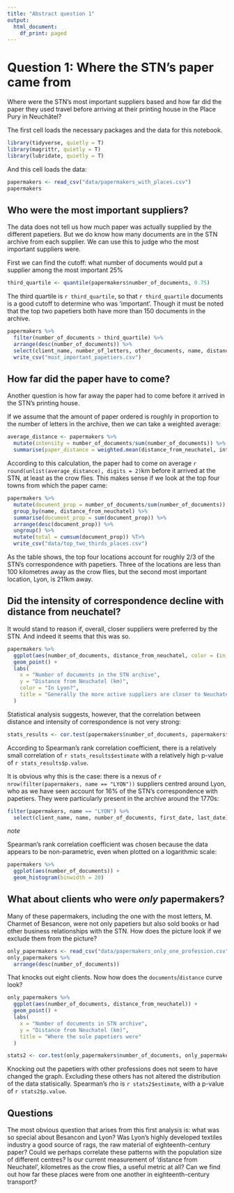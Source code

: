 ```yaml
---
title: "Abstract question 1"
output:
  html_document:
    df_print: paged
---
```

# Question 1: Where the STN's paper came from
Where were the STN’s most important suppliers based and how far did the paper they used travel before arriving at their printing house in the Place Pury in Neuchâtel?

The first cell loads the necessary packages and the data for this notebook.
```r
library(tidyverse, quietly = T)
library(magrittr, quietly = T)
library(lubridate, quietly = T)
```
And this cell loads the data:
```r
papermakers <- read_csv("data/papermakers_with_places.csv")
papermakers
```
## Who were the most important suppliers?
The data does not tell us how much paper was actually supplied by the different papetiers. But we do know how many documents are in the STN archive from each supplier. We can use this to judge who the most important suppliers were.

First we can find the cutoff: what number of documents would put a supplier among the most important 25%
```r
third_quartile <- quantile(papermakers$number_of_documents, 0.75)
```
The third quartile is `r third_quartile`, so that `r third_quartile` documents is a good cutoff to determine who was 'important'. Though it must be noted that the top two papetiers both have more than 150 documents in the archive.

```r
papermakers %>%
  filter(number_of_documents > third_quartile) %>%
  arrange(desc(number_of_documents)) %>%
  select(client_name, number_of_letters, other_documents, name, distance_from_neuchatel) %T>%
  write_csv("most_important_papetiers.csv")
```
## How far did the paper have to come?
Another question is how far away the paper had to come before it arrived in the STN's printing house.

If we assume that the amount of paper ordered is roughly in proportion to the number of letters in the archive, then we can take a weighted average:
```r
average_distance <- papermakers %>%
  mutate(intensity = number_of_documents/sum(number_of_documents)) %>%
  summarise(paper_distance = weighted.mean(distance_from_neuchatel, intensity))
```
According to this calculation, the paper had to come on average `r round(unlist(average_distance), digits = 2)`km before it arrived at the STN, at least as the crow flies. This makes sense if we look at the top four towns from which the paper came:
```r
papermakers %>%
  mutate(document_prop = number_of_documents/sum(number_of_documents)) %>%
  group_by(name, distance_from_neuchatel) %>%
  summarise(document_prop = sum(document_prop)) %>%
  arrange(desc(document_prop)) %>%
  ungroup() %>%
  mutate(total = cumsum(document_prop)) %T>%
  write_csv("data/top_two_thirds_places.csv")
```
As the table shows, the top four locations account for roughly 2/3 of the STN's correspondence with papetiers. Three of the locations are less than 100 kilometres away as the crow flies, but the second most important location, Lyon, is 211km away.

## Did the intensity of correspondence decline with distance from neuchatel?
It would stand to reason if, overall, closer suppliers were preferred by the STN. And indeed it seems that this was so.
```r
papermakers %>%
  ggplot(aes(number_of_documents, distance_from_neuchatel, color = (in_lyon = name == "LYON"))) +
  geom_point() +
  labs(
    x = "Number of documents in the STN archive",
    y = "Distance from Neuchatel (km)",
    color = "In Lyon?",
    title = "Generally the more active suppliers are closer to Neuchatel"
  )
```

Statistical analysis suggests, however, that the correlation between distance and intensity of correspondence is not very strong:
```r
stats_results <- cor.test(papermakers$number_of_documents, papermakers$distance_from_neuchatel, alternative = "less", method = "spearman")
```
According to Spearman's rank correlation coefficient, there is a relatively small correlation of `r stats_results$estimate` with a relatively high p-value of `r stats_results$p.value`.

It is obvious why this is the case: there is a nexus of `r nrow(filter(papermakers, name == "LYON"))` suppliers centred around Lyon, who as we have seen account for 16% of the STN's correspondence with papetiers. They were particularly present in the archive around the 1770s:
```r
filter(papermakers, name == "LYON") %>%
  select(client_name, name, number_of_documents, first_date, last_date)
```
*note*

Spearman's rank correlation coefficient was chosen because the data appears to be non-parametric, even when plotted on a logarithmic scale:
```r
papermakers %>%
  ggplot(aes(number_of_documents)) +
  geom_histogram(binwidth = 20)
```

## What about clients who were *only* papermakers?

Many of these papermakers, including the one with the most letters, M. Charmet of Besancon, were not only papetiers but also sold books or had other business relationships with the STN. How does the picture look if we exclude them from the picture?
```r
only_papermakers <- read_csv("data/papermakers_only_one_profession.csv")
only_papermakers %>%
  arrange(desc(number_of_documents))
```

That knocks out eight clients. Now how does the `documents`/`distance` curve look?
```r
only_papermakers %>%
  ggplot(aes(number_of_documents, distance_from_neuchatel)) +
  geom_point() +
  labs(
    x = "Number of documents in STN archive",
    y = "Distance from Neuchatel (km)",
    title = "Where the sole papetiers were"
  )
```

```r
stats2 <- cor.test(only_papermakers$number_of_documents, only_papermakers$distance_from_neuchatel, alternative = "less", method = "spearman")
```

Knocking out the papetiers with other professions does not seem to have changed the graph. Excluding these others has not altered the distribution of the data statisically. Spearman's rho is `r stats2$estimate`, with a p-value of `r stats2$p.value`.

## Questions

The most obvious question that arises from this first analysis is: what was so special about Besancon and Lyon? Was Lyon's highly developed textiles industry a good source of rags, the raw material of eighteenth-century paper? Could we perhaps correlate these patterns with the population size of different centres? Is our current measurement of 'distance from Neuchatel', kilometres as the crow flies, a useful metric at all? Can we find out how far these places were from one another in eighteenth-century transport?